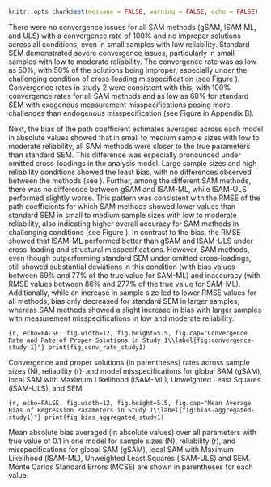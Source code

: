 \setlength{\parindent}{1.27cm}
```r
knitr::opts_chunk$set(message = FALSE, warning = FALSE, echo = FALSE)
```

There were no convergence issues for all SAM methods (gSAM, lSAM ML, and ULS) with a convergence rate of 100% and no improper solutions across all conditions, even in small samples with low reliability. Standard SEM demonstrated severe convergence issues, particularly in small samples with low to moderate reliability. The convergence rate was as low as 50%, with 50% of the solutions being improper, especially under the challenging condition of cross-loading misspecification (see Figure \ref{fig:convergence-study-1}). Convergence rates in study 2 were consistent with this, with 100% convergence rates for all SAM methods and as low as 60% for standard SEM with exogenous measurement misspecifications posing more challenges than endogenous misspecification (see Figure \ref{fig:convergence-study-2} in Appendix B).

Next, the bias of the path coefficient estimates averaged across each model in absolute values showed that in small to medium sample sizes with low to moderate reliability, all SAM methods were closer to the true parameters than standard SEM. This difference was especially pronounced under omitted cross-loadings in the analysis model.
Large sample sizes and high reliability conditions showed the least bias, with no differences observed between the methods (see \ref{fig:bias-aggregated-study1}). Further, among the different SAM methods, there was no difference between gSAM and lSAM-ML, while lSAM-ULS performed slightly worse.
This pattern was consistent with the RMSE of the path coefficients for which SAM methods showed lower values than standard SEM in small to medium sample sizes with low to moderate reliability, also indicating higher overall accuracy for SAM methods in challenging conditions (see Figure \ref{fig:rmse-aggregated-study1}). In contrast to the bias, the RMSE showed that lSAM-ML performed better than gSAM and lSAM-ULS under cross-loading and structural misspecifications. However, SAM methods, even though outperforming standard SEM under omitted cross-loadings, still showed substantial deviations in this condition (with bias values between 69% and 77% of the true value for SAM-ML) and inaccuracy (with RMSE values between 86% and 277% of the true value for SAM-ML). Additionally, while an increase in sample size led to lower RMSE values for all methods, bias only decreased for standard SEM in larger samples, whereas SAM methods showed a slight increase in bias with larger samples with measurement misspecifications in low and moderate reliability.


\blandscape
::: {fig-cr-s1}
```{r, echo=FALSE, fig.width=12, fig.height=5.5, fig.cap="Convergence Rate and Rate of Proper Solutions in Study 1\\label{fig:convergence-study-1}"}
print(fig_conv_rate_study1)
```

::: {fig-note}
\raggedright \textit{Note.} Convergence and proper solutions (in parentheses) rates across sample sizes (N), reliability (r), and model misspecifications for global SAM (gSAM), local SAM with Maximum Likelihood (lSAM-ML), Unweighted Least Squares (lSAM-ULS), and SEM.
:::
:::

::: {fig-bias-aggregated-study1}
```{r, echo=FALSE, fig.width=12, fig.height=5.5, fig.cap="Mean Average Bias of Regression Parameters in Study 1\\label{fig:bias-aggregated-study1}"}
print(fig_bias_aggregated_study1)
```

:::{fig-note}
\raggedright \textit{Note.} Mean absolute bias averaged (in absolute values) over all parameters with true value of 0.1 in one model for sample sizes (N), reliability (r), and misspecifications for global SAM (gSAM), local SAM with Maximum Likelihood (lSAM-ML), Unweighted Least Squares (lSAM-ULS) and SEM. Monte Carlos Standard Errors (MCSE) are shown in parentheses for each value.
:::
:::
\elandscape

